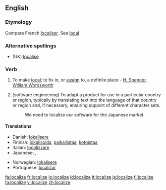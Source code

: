 ==English==

===Etymology===
Compare French ''[[localiser]]''. See [[local]]

===Alternative spellings===
* (UK) [[localise]]

===Verb===
{{en-verb|localiz|ing}}

# {{transitive}} To make [[local]]; to fix in, or [[assign]] to, a definite place - [[H. Spencer]], [[w:William Wordsworth|William Wordsworth]]
# (software engineering) To adapt a product for use in a particular country or region, typically by translating text into the language of that country or region and, if necessary, ensuring support of different character sets.
#: We need to localize our software for the Japanese market.

====Translations====
{{trans-top}}
* Danish: [[lokalisere]]
* Finnish: [[lokalisoida]], [[paikallistaa]], [[kotoistaa]]
* Italian: [[localizzare]]
* Japanese: {{t|ja|地域化する|tr=ちいきかする, chiïkika suru|sc=Jpan}},  {{t|ja|ローカライズする|tr=rōkaraizu suru|sc=Jpan}}
{{trans-mid}}
* Norwegian: [[lokalisere]]
* Portuguese: [[localizar]]
{{trans-bottom}}

[[fa:localize]]
[[fr:localize]]
[[io:localize]]
[[id:localize]]
[[it:localize]]
[[ja:localize]]
[[fi:localize]]
[[ta:localize]]
[[vi:localize]]
[[zh:localize]]